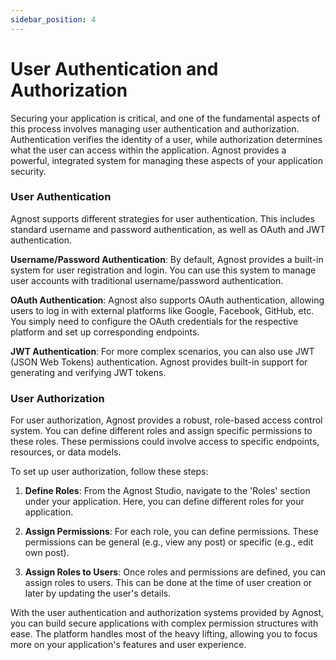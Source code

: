 ```yaml
---
sidebar_position: 4
---
```


# User Authentication and Authorization

Securing your application is critical, and one of the fundamental aspects of
this process involves managing user authentication and authorization.
Authentication verifies the identity of a user, while authorization determines
what the user can access within the application. Agnost provides a powerful,
integrated system for managing these aspects of your application security.

### User Authentication

Agnost supports different strategies for user authentication. This includes
standard username and password authentication, as well as OAuth and JWT
authentication.

**Username/Password Authentication**: By default, Agnost provides a built-in
system for user registration and login. You can use this system to manage user
accounts with traditional username/password authentication.

**OAuth Authentication**: Agnost also supports OAuth authentication, allowing
users to log in with external platforms like Google, Facebook, GitHub, etc. You
simply need to configure the OAuth credentials for the respective platform and
set up corresponding endpoints.

**JWT Authentication**: For more complex scenarios, you can also use JWT (JSON
Web Tokens) authentication. Agnost provides built-in support for generating and
verifying JWT tokens.

### User Authorization

For user authorization, Agnost provides a robust, role-based access control
system. You can define different roles and assign specific permissions to these
roles. These permissions could involve access to specific endpoints, resources,
or data models.

To set up user authorization, follow these steps:

1. **Define Roles**: From the Agnost Studio, navigate to the 'Roles' section
   under your application. Here, you can define different roles for your
   application.

2. **Assign Permissions**: For each role, you can define permissions. These
   permissions can be general (e.g., view any post) or specific (e.g., edit own
   post).

3. **Assign Roles to Users**: Once roles and permissions are defined, you can
   assign roles to users. This can be done at the time of user creation or later
   by updating the user's details.

With the user authentication and authorization systems provided by Agnost, you
can build secure applications with complex permission structures with ease. The
platform handles most of the heavy lifting, allowing you to focus more on your
application's features and user experience.
